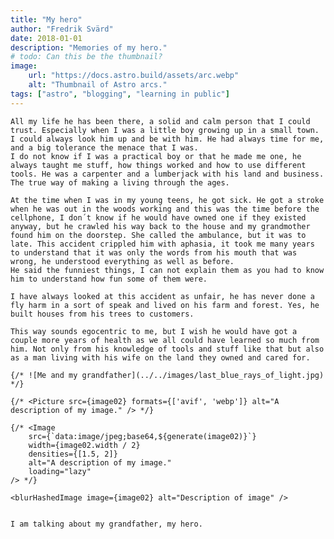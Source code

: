 ```yaml
---
title: "My hero"
author: "Fredrik Svärd"
date: 2018-01-01
description: "Memories of my hero."
# todo: Can this be the thumbnail?
image:
    url: "https://docs.astro.build/assets/arc.webp"
    alt: "Thumbnail of Astro arcs."
tags: ["astro", "blogging", "learning in public"]
---
```






<PostLayout frontmatter={frontmatter}>

    All my life he has been there, a solid and calm person that I could trust. Especially when I was a little boy growing up in a small town. I could always look him up and be with him. He had always time for me, and a big tolerance the menace that I was.
    I do not know if I was a practical boy or that he made me one, he always taught me stuff, how things worked and how to use different tools. He was a carpenter and a lumberjack with his land and business. The true way of making a living through the ages.

    At the time when I was in my young teens, he got sick. He got a stroke when he was out in the woods working and this was the time before the cellphone, I don´t know if he would have owned one if they existed anyway, but he crawled his way back to the house and my grandmother found him on the doorstep. She called the ambulance, but it was to late. This accident crippled him with aphasia, it took me many years to understand that it was only the words from his mouth that was wrong, he understood everything as well as before.
    He said the funniest things, I can not explain them as you had to know him to understand how fun some of them were.

    I have always looked at this accident as unfair, he has never done a fly harm in a sort of speak and lived on his farm and forest. Yes, he built houses from his trees to customers.

    This way sounds egocentric to me, but I wish he would have got a couple more years of health as we all could have learned so much from him. Not only from his knowledge of tools and stuff like that but also as a man living with his wife on the land they owned and cared for.

    {/* ![Me and my grandfather](../../images/last_blue_rays_of_light.jpg) */}

    {/* <Picture src={image02} formats={['avif', 'webp']} alt="A description of my image." /> */}

    {/* <Image
        src={`data:image/jpeg;base64,${generate(image02)}`}
        width={image02.width / 2}
        densities={[1.5, 2]}
        alt="A description of my image."
        loading="lazy"
    /> */}

    <blurHashedImage image={image02} alt="Description of image" />


    I am talking about my grandfather, my hero.

</PostLayout>
